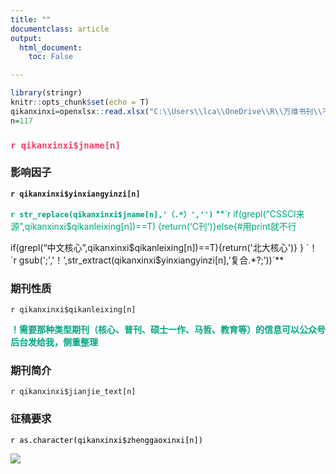 ---
title: ""
documentclass: article
output:
  html_document:
    toc: False

---

```{r setup, include=FALSE}
library(stringr)
knitr::opts_chunk$set(echo = T)
qikanxinxi=openxlsx::read.xlsx("C:\\Users\\lca\\OneDrive\\R\\万维书刊\\不收版面费中文核心本科学报\\期刊信息.xlsx")
n=117

```




<!-- 今天是 **`r Sys.Date()`**，给送大家推荐的期刊是: -->
### <span style="color:#ef4068;">**`r qikanxinxi$jname[n] `**</span>



### 影响因子
**`r qikanxinxi$yinxiangyinzi[n] ` **


 <span style="color:#00a480;">**`r str_replace(qikanxinxi$jname[n],'（.*）','')`**</span>
<span style="color:#00a480;">**`r  if(grepl("CSSCI来源",qikanxinxi$qikanleixing[n])==T)
{return('C刊')}else{#用print就不行

if(grepl("中文核心",qikanxinxi$qikanleixing[n])==T){return('北大核心')}
} `！ `r gsub(';','！',str_extract(qikanxinxi$yinxiangyinzi[n],'复合.*?;'))`**</span>




### 期刊性质

`r qikanxinxi$qikanleixing[n]`

**<span style="color:#00a480;">！需要那种类型期刊（核心、普刊、硕士一作、马哲、教育等）的信息可以公众号后台发给我，侧重整理</span>**

### 期刊简介 
`r qikanxinxi$jianjie_text[n]`

### 征稿要求

<span style="color:black;">`r as.character(qikanxinxi$zhenggaoxinxi[n]) `</span>

![](C:\Users\lca\OneDrive\R\万维书刊\截图_20200330120507.png)

